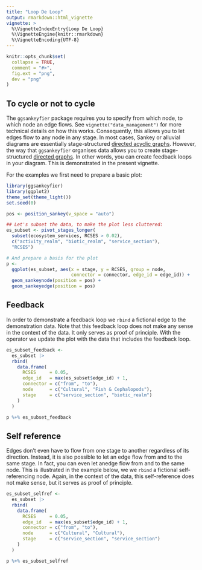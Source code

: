 ```yaml
---
title: "Loop De Loop"
output: rmarkdown::html_vignette
vignette: >
  %\VignetteIndexEntry{Loop De Loop}
  %\VignetteEngine{knitr::rmarkdown}
  %\VignetteEncoding{UTF-8}
---
```


```r
knitr::opts_chunk$set(
  collapse = TRUE,
  comment = "#>",
  fig.ext = "png",
  dev = "png"
)
```

## To cycle or not to cycle
The `ggsankeyfier` package requires you to specify from which node, to which node an edge flows.
See `vignette("data_management")` for more technical details on how this works. Consequently,
this allows you to let edges flow to any node in any stage. In most cases, Sankey or alluvial
diagrams are essentially stage-structured
[directed acyclic graphs](https://en.wikipedia.org/wiki/Directed_acyclic_graph). However, the way
that `ggsankeyfier` organises data allows you to create stage-structured
[directed graphs](https://en.wikipedia.org/wiki/Directed_graph). In other words, you can create
feedback loops in your diagram. This is demonstrated in the present vignette.

For the examples we first need to prepare a basic plot:

```r
library(ggsankeyfier)
library(ggplot2)
theme_set(theme_light())
set.seed(0)

pos <- position_sankey(v_space = "auto")

## Let's subset the data, to make the plot less cluttered:
es_subset <- pivot_stages_longer(
  subset(ecosystem_services, RCSES > 0.02),
  c("activity_realm", "biotic_realm", "service_section"),
  "RCSES")

# And prepare a basis for the plot
p <-
  ggplot(es_subset, aes(x = stage, y = RCSES, group = node,
                        connector = connector, edge_id = edge_id)) +
  geom_sankeynode(position = pos) +
  geom_sankeyedge(position = pos)
```

## Feedback

In order to demonstrate a feedback loop we `rbind` a fictional edge to the demonstration data.
Note that this feedback loop does not make any sense in the context of the data. It only
serves as proof of principle. With the \code{\link[ggplot2]{\%+\%}} operator we update the plot
with the data that includes the feedback loop.

```r
es_subset_feedback <-
  es_subset |>
  rbind(
    data.frame(
      RCSES     = 0.05,
      edge_id   = max(es_subset$edge_id) + 1,
      connector = c("from", "to"),
      node      = c("Cultural", "Fish & Cephalopods"),
      stage     = c("service_section", "biotic_realm")
    )
  )

p %+% es_subset_feedback
```

## Self reference

Edges don't even have to flow from one stage to another regardless of its direction. Instead,
it is also possible to let an edge flow from and to the same stage. In fact, you
can even let anedge flow from and to the same node. This is illustrated in the example
below, we we `rbind` a fictional self-referencing node. Again, in the context of the
data, this self-reference does not make sense, but it serves as proof of principle.

```r
es_subset_selfref <-
  es_subset |>
  rbind(
    data.frame(
      RCSES     = 0.05,
      edge_id   = max(es_subset$edge_id) + 1,
      connector = c("from", "to"),
      node      = c("Cultural", "Cultural"),
      stage     = c("service_section", "service_section")
    )
  )

p %+% es_subset_selfref
```
